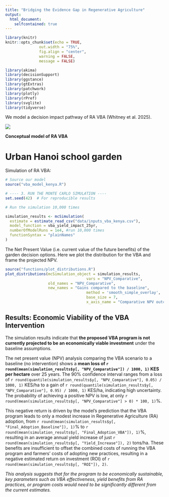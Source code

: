 ```yaml
---
title: "Bridging the Evidence Gap in Regenerative Agriculture"
output:
  html_document:
    selfcontained: true
---
```


```r
library(knitr)
knitr::opts_chunk$set(echo = TRUE,
               out.width = "75%", 
               fig.align = "center", 
               warning = FALSE, 
               message = FALSE) 

library(akima)
library(decisionSupport)
library(ggstance)
library(gtExtras)
library(patchwork)
library(plotly)
library(rPref)
library(svglite)
library(tidyverse)

```

We model a decision impact pathway of  RA VBA  (Whitney et al. 2025). 


![](figures/dag.jpg)

**Conceptual model of RA VBA**

# Urban Hanoi school garden 

Simulation of  RA VBA:

```r
# Source our model
source("vba_model_kenya.R")

# ---- 3. RUN THE MONTE CARLO SIMULATION ----
set.seed(42)  # For reproducible results

# Run the simulation 10,000 times

simulation_results <- mcSimulation(
  estimate = estimate_read_csv("data/inputs_vba_kenya.csv"),
  model_function = vba_yield_impact_25yr,
  numberOfModelRuns = 1e4, #run 10,000 times
  functionSyntax = "plainNames"
)

```

The Net Present Value (i.e. current value of the future benefits) of the garden decision options. Here we plot the distribution for the VBA and frame the projected NPV. 

```r
source("functions/plot_distributions.R")
plot_distributions(mcSimulation_object = simulation_results, 
                                    vars = "NPV_Comparative",
                   old_names = "NPV_Comparative",
                   new_names = "Gains compared to the baseline",
                                    method = 'smooth_simple_overlay', 
                                    base_size = 7, 
                                    x_axis_name = "Comparative NPV outcomes")
```

## Results: Economic Viability of the VBA Intervention

The simulation results indicate that **the proposed VBA program is not currently projected to be an economically viable investment** under the baseline assumptions.

The net present value (NPV) analysis comparing the VBA scenario to a baseline (no intervention) shows a **mean loss of `r round(mean(simulation_results$y[, "NPV_Comparative"]) / 1000, 1)` KES per hectare** over 25 years. The 90% confidence interval ranges from a loss of `r round(quantile(simulation_results$y[, "NPV_Comparative"], 0.05) / 1000, 1)` KES/ha to a gain of `r round(quantile(simulation_results$y[, "NPV_Comparative"], 0.95) / 1000, 1)` KES/ha, indicating high uncertainty. The probability of achieving a positive NPV is low, at only `r round(mean(simulation_results$y[, "NPV_Comparative"] > 0) * 100, 1)`%.

This negative return is driven by the model's prediction that the VBA program leads to only a modest increase in Regenerative Agriculture (RA) adoption, from `r round(mean(simulation_results$y[, "Final_Adoption_Baseline"]), 1)`% to `r round(mean(simulation_results$y[, "Final_Adoption_VBA"]), 1)`%, resulting in an average annual yield increase of just `r round(mean(simulation_results$y[, "Yield_Increase"]), 2)` tons/ha. These benefits are insufficient to offset the combined costs of running the VBA program and farmers' costs of adopting new practices, resulting in a negative estimated return on investment (ROI) of `r round(mean(simulation_results$y[, "ROI"]), 2)`.

*This analysis suggests that for the program to be economically sustainable, key parameters such as VBA effectiveness, yield benefits from RA practices, or program costs would need to be significantly different from the current estimates.*
